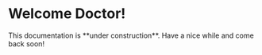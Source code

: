 # Welcome Doctor!


<Callout type="warning">
    This documentation is **under construction**. Have a nice while and come back soon!
</Callout>
